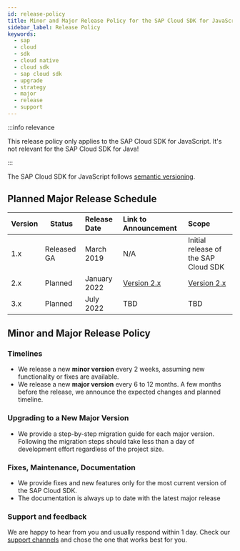 ```yaml
---
id: release-policy
title: Minor and Major Release Policy for the SAP Cloud SDK for JavaScript
sidebar_label: Release Policy
keywords:
  - sap
  - cloud
  - sdk
  - cloud native
  - cloud sdk
  - sap cloud sdk
  - upgrade
  - strategy
  - major
  - release
  - support
---
```


:::info relevance

This release policy only applies to the SAP Cloud SDK for JavaScript.
It's not relevant for the SAP Cloud SDK for Java!

:::

The SAP Cloud SDK for JavaScript follows [semantic versioning](https://semver.org/).

## Planned Major Release Schedule

| Version | Status      | Release Date | Link to Announcement                    | Scope                                                                 |
|:--------|-------------|:-------------|:----------------------------------------|:----------------------------------------------------------------------|
| 1.x     | Released GA | March 2019   | N/A                                     | Initial release of the SAP Cloud SDK                                  |
| 2.x     | Planned     | January 2022 | [Version 2.x](announcing-version-2.mdx) | [Version 2.x](announcing-version-2.mdx#what-will-change-in-version-2) |
| 3.x     | Planned     | July 2022    | TBD                                     | TBD                                                                   |

## Minor and Major Release Policy

### Timelines

- We release a new **minor version** every 2 weeks, assuming new functionality or fixes are available.
- We release a new **major version** every 6 to 12 months.
  A few months before the release, we announce the expected changes and planned timeline.

### Upgrading to a New Major Version

- We provide a step-by-step migration guide for each major version.
  Following the migration steps should take less than a day of development effort regardless of the project size.

### Fixes, Maintenance, Documentation

- We provide fixes and new features only for the most current version of the SAP Cloud SDK.
- The documentation is always up to date with the latest major release

### Support and feedback

We are happy to hear from you and usually respond within 1 day.
Check our [support channels](../overview/support.mdx) and chose the one that works best for you.
